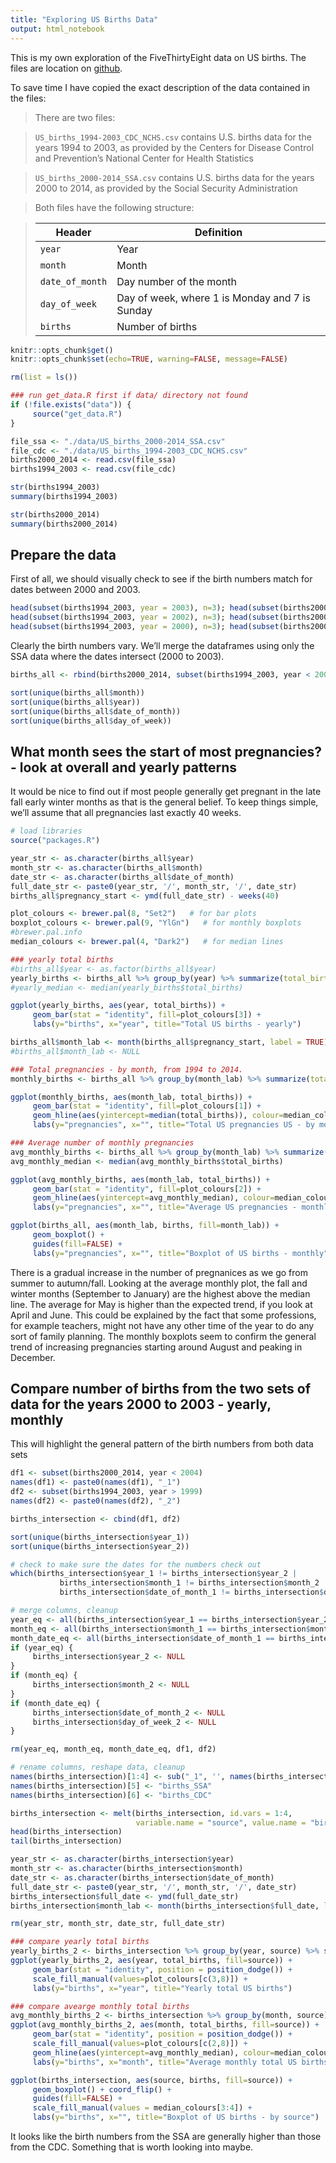 ```yaml
---
title: "Exploring US Births Data"
output: html_notebook
---
```


This is my own exploration of the FiveThirtyEight data on US births. The files are location on [github](https://github.com/fivethirtyeight/data/tree/master/births).

To save time I have copied the exact description of the data contained in the files:

> There are two files:

> `US_births_1994-2003_CDC_NCHS.csv` contains U.S. births data for the years 1994 to 2003, as provided by the Centers for Disease Control and Prevention's National Center for Health Statistics

> `US_births_2000-2014_SSA.csv` contains U.S. births data for the years 2000 to 2014, as provided by the Social Security Administration

> Both files have the following structure:

> Header | Definition
> ---|---------
`year` | Year
`month` | Month
`date_of_month` | Day number of the month
`day_of_week` | Day of week, where 1 is Monday and 7 is Sunday
`births` | Number of births

```r

knitr::opts_chunk$get()
knitr::opts_chunk$set(echo=TRUE, warning=FALSE, message=FALSE)

rm(list = ls())

### run get_data.R first if data/ directory not found
if (!file.exists("data")) { 
     source("get_data.R")
}
```

```r
file_ssa <- "./data/US_births_2000-2014_SSA.csv"
file_cdc <- "./data/US_births_1994-2003_CDC_NCHS.csv"
births2000_2014 <- read.csv(file_ssa)
births1994_2003 <- read.csv(file_cdc)
```

```r
str(births1994_2003)
summary(births1994_2003)
```

```r
str(births2000_2014)
summary(births2000_2014)
```


## Prepare the data

First of all, we should visually check to see if the birth numbers match for dates between 2000 and 2003.
```r
head(subset(births1994_2003, year = 2003), n=3); head(subset(births2000_2014, year = 2003), n=3)
head(subset(births1994_2003, year = 2002), n=3); head(subset(births2000_2014, year = 2002), n=3)
head(subset(births1994_2003, year = 2000), n=3); head(subset(births2000_2014, year = 2000), n=3)
```

Clearly the birth numbers vary. We'll merge the dataframes using only the SSA data where the dates intersect (2000 to 2003).

```r
births_all <- rbind(births2000_2014, subset(births1994_2003, year < 2000))
```

```r
sort(unique(births_all$month))
sort(unique(births_all$year))
sort(unique(births_all$date_of_month))
sort(unique(births_all$day_of_week))
```


## What month sees the start of most pregnancies? - look at overall and yearly patterns

It would be nice to find out if most people generally get pregnant in the late fall early winter months as that is the general belief. To keep things simple, we'll assume that all pregnancies last exactly 40 weeks.

```r
# load libraries
source("packages.R")

year_str <- as.character(births_all$year)
month_str <- as.character(births_all$month)
date_str <- as.character(births_all$date_of_month)
full_date_str <- paste0(year_str, '/', month_str, '/', date_str)
births_all$pregnancy_start <- ymd(full_date_str) - weeks(40)

plot_colours <- brewer.pal(8, "Set2")   # for bar plots
boxplot_colours <- brewer.pal(9, "YlGn")   # for monthly boxplots
#brewer.pal.info
median_colours <- brewer.pal(4, "Dark2")   # for median lines
```

```r
### yearly total births
#births_all$year <- as.factor(births_all$year)
yearly_births <- births_all %>% group_by(year) %>% summarize(total_births = sum(births))
#yearly_median <- median(yearly_births$total_births)

ggplot(yearly_births, aes(year, total_births)) +
     geom_bar(stat = "identity", fill=plot_colours[3]) + 
     labs(y="births", x="year", title="Total US births - yearly")
```

```r
births_all$month_lab <- month(births_all$pregnancy_start, label = TRUE)
#births_all$month_lab <- NULL

### Total pregnancies - by month, from 1994 to 2014.
monthly_births <- births_all %>% group_by(month_lab) %>% summarize(total_births = sum(births))

ggplot(monthly_births, aes(month_lab, total_births)) +
     geom_bar(stat = "identity", fill=plot_colours[1]) + 
     geom_hline(aes(yintercept=median(total_births)), colour=median_colours[2]) +   # median line
     labs(y="pregnancies", x="", title="Total US pregnancies US - by month")

### Average number of monthly pregnancies
avg_monthly_births <- births_all %>% group_by(month_lab) %>% summarize(total_births = mean(births))
avg_monthly_median <- median(avg_monthly_births$total_births)

ggplot(avg_monthly_births, aes(month_lab, total_births)) +
     geom_bar(stat = "identity", fill=plot_colours[2]) + 
     geom_hline(aes(yintercept=avg_monthly_median), colour=median_colours[1]) +   # median line
     labs(y="pregnancies", x="", title="Average US pregnancies - monthly")
```

```r
ggplot(births_all, aes(month_lab, births, fill=month_lab)) +
     geom_boxplot() +
     guides(fill=FALSE) +
     labs(y="pregnancies", x="", title="Boxplot of US births - monthly")
```


There is a gradual increase in the number of pregnanices as we go from summer to autumn/fall. Looking at the average monthly plot, the fall and winter months (September to January) are the highest above the median line. The average for May is higher than the expected trend, if you look at April and June. This could be explained by the fact that some professions, for example teachers, might not have any other time of the year to do any sort of family planning.
The monthly boxplots seem to confirm the general trend of increasing pregnancies starting around August and peaking in December.


## Compare number of births from the two sets of data for the years 2000 to 2003 - yearly, monthly

This will highlight the general pattern of the birth numbers from both data sets
```r
df1 <- subset(births2000_2014, year < 2004)
names(df1) <- paste0(names(df1), "_1")
df2 <- subset(births1994_2003, year > 1999)
names(df2) <- paste0(names(df2), "_2")

births_intersection <- cbind(df1, df2)   
```

```r
sort(unique(births_intersection$year_1))
sort(unique(births_intersection$year_2))

# check to make sure the dates for the numbers check out
which(births_intersection$year_1 != births_intersection$year_2 | 
           births_intersection$month_1 != births_intersection$month_2 | 
           births_intersection$date_of_month_1 != births_intersection$date_of_month_2)
```

```r
# merge columns, cleanup
year_eq <- all(births_intersection$year_1 == births_intersection$year_2)
month_eq <- all(births_intersection$month_1 == births_intersection$month_2)
month_date_eq <- all(births_intersection$date_of_month_1 == births_intersection$date_of_month_2)
if (year_eq) {
     births_intersection$year_2 <- NULL
}
if (month_eq) {
     births_intersection$month_2 <- NULL
}
if (month_date_eq) {
     births_intersection$date_of_month_2 <- NULL
     births_intersection$day_of_week_2 <- NULL
}

rm(year_eq, month_eq, month_date_eq, df1, df2)

# rename columns, reshape data, cleanup
names(births_intersection)[1:4] <- sub("_1", '', names(births_intersection)[1:4])
names(births_intersection)[5] <- "births_SSA"
names(births_intersection)[6] <- "births_CDC"

births_intersection <- melt(births_intersection, id.vars = 1:4, 
                            variable.name = "source", value.name = "births")
head(births_intersection)
tail(births_intersection)

year_str <- as.character(births_intersection$year)
month_str <- as.character(births_intersection$month)
date_str <- as.character(births_intersection$date_of_month)
full_date_str <- paste0(year_str, '/', month_str, '/', date_str)
births_intersection$full_date <- ymd(full_date_str)
births_intersection$month_lab <- month(births_intersection$full_date, label = TRUE)

rm(year_str, month_str, date_str, full_date_str)
```


```r
### compare yearly total births
yearly_births_2 <- births_intersection %>% group_by(year, source) %>% summarize(total_births = sum(births))
ggplot(yearly_births_2, aes(year, total_births, fill=source)) +
     geom_bar(stat = "identity", position = position_dodge()) + 
     scale_fill_manual(values=plot_colours[c(3,8)]) +
     labs(y="births", x="year", title="Yearly total US births")

### compare avearge monthly total births
avg_monthly_births_2 <- births_intersection %>% group_by(month, source) %>% summarize(total_births = mean(births))
ggplot(avg_monthly_births_2, aes(month, total_births, fill=source)) +
     geom_bar(stat = "identity", position = position_dodge()) + 
     scale_fill_manual(values=plot_colours[c(2,8)]) +
     geom_hline(aes(yintercept=avg_monthly_median), colour=median_colours[4]) +   # median line
     labs(y="births", x="month", title="Average monthly total US births")
```

```r
ggplot(births_intersection, aes(source, births, fill=source)) +
     geom_boxplot() + coord_flip() +
     guides(fill=FALSE) +
     scale_fill_manual(values = median_colours[3:4]) +
     labs(y="births", x="", title="Boxplot of US births - by source")
```

It looks like the birth numbers from the SSA are generally higher than those from the CDC. Something that is worth looking into maybe.


